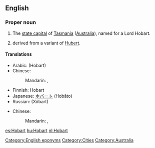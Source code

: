 ==English==

===Proper noun===
{{en-proper noun}}

# The [[state capital]] of [[Tasmania]] ([[Australia]]), named for a Lord Hobart.
# {{surname|[[patronymic]] English|from=given names|dot=}} derived from a variant of [[Hubert]].

====Translations====
{{trans-top|capital of Tasmania}}
* Arabic: {{Arab|[[هوبارت]]}} (Hobart) {{m}}
* Chinese:
*: Mandarin: {{t|zh|霍巴特|tr=Huòbātè|sc=Hani}},  {{t|zh|荷巴特|tr=Hébātè|sc=Hani}}
{{trans-mid}}
* Finnish: Hobart
* Japanese: [[ホバート]] (Hobāto)
* Russian: {{t|ru|Хобарт|m}} (Xóbart)
{{trans-bottom}}

{{trans-top|surname}}
* Chinese:
*: Mandarin: {{t|zh|霍巴特|tr=Huòbātè|sc=Hani}},  {{t|zh|荷巴特|tr=Hébātè|sc=Hani}}
{{trans-mid}}
{{trans-bottom}}

[[Category:English eponyms]]
[[Category:Cities]]
[[Category:Australia]]

[[es:Hobart]]
[[hu:Hobart]]
[[nl:Hobart]]